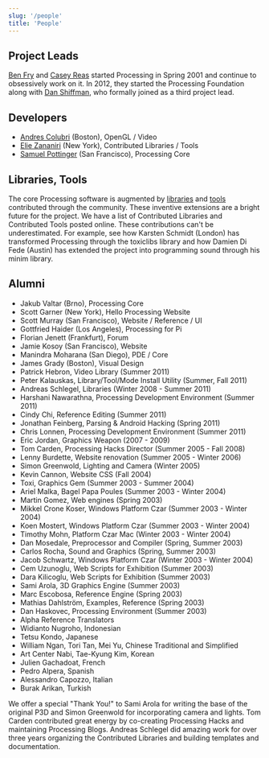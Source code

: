 ```yaml
---
slug: '/people'
title: 'People'
---
```


## Project Leads

[Ben Fry](https://benfry.com/) and [Casey Reas](http://reas.com/) started Processing in Spring 2001 and continue to obsessively work on it. In 2012, they started the Processing Foundation along with [Dan Shiffman](https://shiffman.net/), who formally joined as a third project lead.

## Developers

- [Andres Colubri](https://andrescolubri.net/) (Boston), OpenGL / Video
- [Elie Zananiri](http://prisonerjohn.com/) (New York), Contributed Libraries / Tools
- [Samuel Pottinger](https://github.com/sampottinger) (San Francisco), Processing Core

## Libraries, Tools

The core Processing software is augmented by [libraries](https://www.processing.org/reference/libraries/) and [tools](https://www.processing.org/reference/tools/) contributed through the community. These inventive extensions are a bright future for the project. We have a list of Contributed Libraries and Contributed Tools posted online. These contributions can't be underestimated. For example, see how Karsten Schmidt (London) has transformed Processing through the toxiclibs library and how Damien Di Fede (Austin) has extended the project into programming sound through his minim library.

## Alumni

- Jakub Valtar (Brno), Processing Core
- Scott Garner (New York), Hello Processing Website
- Scott Murray (San Francisco), Website / Reference / UI
- Gottfried Haider (Los Angeles), Processing for Pi
- Florian Jenett (Frankfurt), Forum
- Jamie Kosoy (San Francisco), Website
- Manindra Moharana (San Diego), PDE / Core
- James Grady (Boston), Visual Design
- Patrick Hebron, Video Library (Summer 2011)
- Peter Kalauskas, Library/Tool/Mode Install Utility (Summer, Fall 2011)
- Andreas Schlegel, Libraries (Winter 2008 - Summer 2011)
- Harshani Nawarathna, Processing Development Environment (Summer 2011)
- Cindy Chi, Reference Editing (Summer 2011)
- Jonathan Feinberg, Parsing & Android Hacking (Spring 2011)
- Chris Lonnen, Processing Development Environment (Summer 2011)
- Eric Jordan, Graphics Weapon (2007 - 2009)
- Tom Carden, Processing Hacks Director (Summer 2005 - Fall 2008)
- Lenny Burdette, Website renovation (Summer 2005 - Winter 2006)
- Simon Greenwold, Lighting and Camera (Winter 2005)
- Kevin Cannon, Website CSS (Fall 2004)
- Toxi, Graphics Gem (Summer 2003 - Summer 2004)
- Ariel Malka, Bagel Papa Poules (Summer 2003 - Winter 2004)
- Martin Gomez, Web engines (Spring 2003)
- Mikkel Crone Koser, Windows Platform Czar (Summer 2003 - Winter 2004)
- Koen Mostert, Windows Platform Czar (Summer 2003 - Winter 2004)
- Timothy Mohn, Platform Czar Mac (Winter 2003 - Winter 2004)
- Dan Mosedale, Preprocessor and Compiler (Spring, Summer 2003)
- Carlos Rocha, Sound and Graphics (Spring, Summer 2003)
- Jacob Schwartz, Windows Platform Czar (Winter 2003 - Winter 2004)
- Cem Uzunoglu, Web Scripts for Exhibition (Summer 2003)
- Dara Kilicoglu, Web Scripts for Exhibition (Summer 2003)
- Sami Arola, 3D Graphics Engine (Summer 2003)
- Marc Escobosa, Reference Engine (Spring 2003)
- Mathias Dahlström, Examples, Reference (Spring 2003)
- Dan Haskovec, Processing Environment (Summer 2003)
- Alpha Reference Translators
- Widianto Nugroho, Indonesian
- Tetsu Kondo, Japanese
- William Ngan, Tori Tan, Mei Yu, Chinese Traditional and Simplified
- Art Center Nabi, Tae-Kyung Kim, Korean
- Julien Gachadoat, French
- Pedro Alpera, Spanish
- Alessandro Capozzo, Italian
- Burak Arikan, Turkish

We offer a special "Thank You!" to Sami Arola for writing the base of the original P3D and Simon Greenwold for incorporating camera and lights. Tom Carden contributed great energy by co-creating Processing Hacks and maintaining Processing Blogs. Andreas Schlegel did amazing work for over three years organizing the Contributed Libraries and building templates and documentation.
